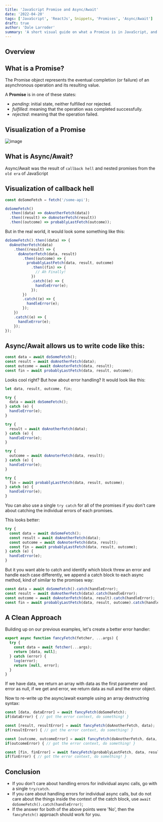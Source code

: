```yaml
---
title: 'JavaScript Promise and Async/Await'
date: '2022-04-20'
tags: ['JavaScript', 'ReactJs', Snippets, 'Promises', 'Async/Await']
draft: true
author: 'Dale Larroder'
summary: 'A short visual guide on what a Promise is in JavaScript, and how to avoid call back hell.'
---
```


## Overview

<TOCInline toc={props.toc} exclude="Overview" toHeading={2} />

## What is a Promise?

The Promise object represents the eventual completion (or failure) of an asynchronous operation and its resulting value.

A **Promise** is in one of these states:

- <em>pending</em>: initial state, neither fulfilled nor rejected.
- <em>fulfilled</em>: meaning that the operation was completed successfully.
- <em>rejected</em>: meaning that the operation failed.

## Visualization of a Promise

![image](/static/blog/promises.webp)

## What is Async/Await?

Async/Await was the result of `callback hell` and nested promises from the `old era` of JavaScript

## Visualization of callback hell

```js
const doSomeFetch = fetch('/some-api');

doSomeFetch()
  .then((data) => doAnotherFetch(data))
  .then((result) => doAnoterFetch(result))
  .then((outcome) => probablyLastFetch(outcome));
```

But in the real world, it would look some something like this:

```js
doSomeFetch().then((data) => {
  doAnotherFetch(data)
    .then((result) => {
      doAnoterFetch(data, result)
        .then((outcome) => {
          probablyLastFetch(data, result, outcome)
            .then((fin) => {
              // Ah Finally!
            })
            .catch((e) => {
              handleError(e);
            });
        })
        .catch((e) => {
          handleError(e);
        });
    })
    .catch((e) => {
      handleError(e);
    });
});
```

## Async/Await allows us to write code like this:

```js
const data = await doSomeFetch();
const result = await doAnotherFetch(data);
const outcome = await doAnoterFetch(data, result);
const fin = await probablyLastFetch(data, result, outcome);
```

Looks cool right? But how about error handling?
It would look like this:

```js
let data, result, outcome, fin;

try {
  data = await doSomeFetch();
} catch (e) {
  handleError(e);
}

try {
  result = await doAnotherFetch(data);
} catch (e) {
  handleError(e);
}

try {
  outcome = await doAnoterFetch(data, result);
} catch (e) {
  handleError(e);
}

try {
  fin = await probablyLastFetch(data, result, outcome);
} catch (e) {
  handleError(e);
}
```

You can also use a single `try catch` for all of the promises if you don't care about catching the individual errors of each promises.

This looks better:

```js
try {
  const data = await doSomeFetch();
  const result = await doAnotherFetch(data);
  const outcome = await doAnoterFetch(data, result);
  const fin = await probablyLastFetch(data, result, outcome);
} catch (e) {
  handleError(e);
}
```

But it you want able to catch and identify which block threw an error and handle each case differently, we append a catch block to each async method, kind of similar to the promises way:

```js
const data = await doSomeFetch().catch(handleError);
const result = await doAnotherFetch(data).catch(handleError);
const outcome = await doAnoterFetch(data, result).catch(handleError);
const fin = await probablyLastFetch(data, result, outcome).catch(handleError);
```

## A Clean Approach

Building up on our previous examples, let's create a better error handler:

```js
export async function fancyFetch(fetcher, ...args) {
  try {
    const data = await fetcher(...args);
    return [data, null];
  } catch (error) {
    log(error);
    return [null, error];
  }
}
```

If we have data, we return an array with data as the first parameter and error as null, if we get and error, we return data as null and the error object.

Now to re-write up the async/await example using an array destructring syntax:

```js
const [data, dataError] = await fancyFetch(doSomeFetch);
if(dataError) { // got the error context, do something! }

const [result, resultError] = await fancyFetch(doAnotherFetch, data);
if(resultError) { // got the error context, do something! }

const [outcome, outcomeError] = await fancyFetch(doAnotherFetch, data, result);
if(outcomeError) { // got the error context, do something! }

const [fin, finError] = await fancyFetch(probablyLastFetch, data, result, outcome);
if(finError) { // got the error context, do something! }
```

## Conclusion

- If you don't care about handling errors for individual async calls, go with a single `try/catch`.
- If you care about handling errors for individual async calls, but do not care about the things inside the context of the catch block, use `await doSomeFetch().catch(handleError)`;
- If the answer for both of the above points were 'No', then the `fancyFetch()` approach should work for you.
